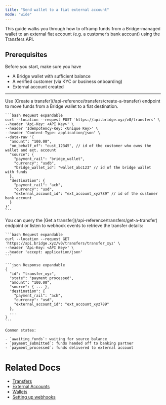 ```yaml
---
title: "Send wallet to a fiat external account"
mode: "wide"
---
```


This guide walks you through how to offramp funds from a Bridge-managed wallet to an external fiat account (e.g. a customer’s bank account) using the Transfers API.

## Prerequisites

Before you start, make sure you have

- A Bridge wallet with sufficient balance
- A verified customer (via KYC or business onboarding)
- External account created

---

<Steps>
  <Step title="Step 1: Create a transfer from a Bridge wallet to an external bank account" titleSize="h2">
    Use [Create a transfer](/api-reference/transfers/create-a-transfer) endpoint to move funds from a Bridge wallet to a fiat destination.

    ```bash Request expandable
    curl --location --request POST 'https://api.bridge.xyz/v0/transfers' \
    --header 'Api-Key: <API Key>' \
    --header 'Idempotency-Key: <Unique Key>' \
    --header 'Content-Type: application/json' \
    --data-raw '{
      "amount": "100.00",
      "on_behalf_of": "cust_12345", // id of the customer who owns the wallet and ext. account
      "source": {
        "payment_rail": "bridge_wallet",
        "currency": "usdb",
        "bridge_wallet_id": "wallet_abc123" // id of the bridge wallet with funds
      },
      "destination": {
        "payment_rail": "ach",
        "currency": "usd",
        "external_account_id": "ext_account_xyz789" // id of the customer bank account
      }
    }'
    ```
  </Step>
  <Step title="Step 2: Monitor transfer status" titleSize="h2">
    You can query the [Get a transfer](/api-reference/transfers/get-a-transfer) endpoint or listen to webhook events to retrieve the transfer details:

    ```bash Request expandable
    curl --location --request GET 'https://api.bridge.xyz/v0/transfers/transfer_xyz' \
    --header 'Api-Key: <API Key>' \
    --header 'accept: application/json'
    ```

    ```json Response expandable
    {
      "id": "transfer_xyz",
      "state": "payment_processed",
      "amount": "100.00",
      "source": { ... },
      "destination": {
        "payment_rail": "ach",
        "currency": "usd",
        "external_account_id": "ext_account_xyz789"
      },
      ...
    }
    ```

    Common states:

    - `awaiting_funds`: waiting for source balance
    - `payment_submitted`: funds handed off to banking partner
    - `payment_processed`: funds delivered to external account
  </Step>
</Steps>

# Related Docs

- [Transfers](/platform/orchestration/transfers/transfer)
- [External Accounts](/platform/orchestration/external-accounts/external-accounts-api)
- [Wallets](/platform/wallets/overview)
- [Setting up webhooks](/get-started/introduction/quick-start/setting-up-webhooks)